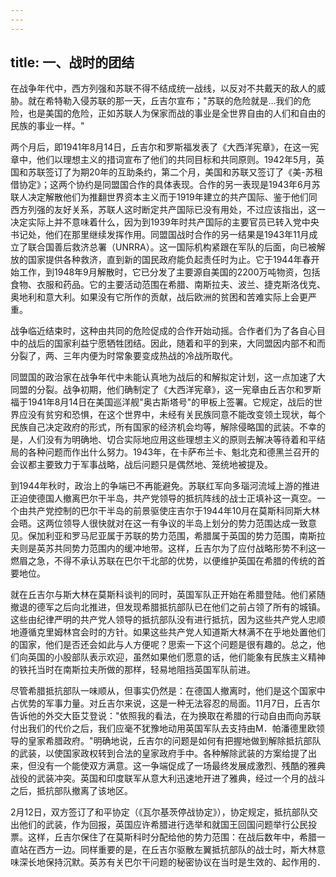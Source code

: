 ```yaml
---
---
---
```

title: 一、战时的团结
---



在战争年代中，西方列强和苏联不得不结成统一战线，以反对不共戴天的敌人的威胁。就在希特勒入侵苏联的那一天，丘吉尔宣布；"苏联的危险就是…我们的危险，也是美国的危险，正如苏联人为保家而战的事业是全世界自由的人们和自由的民族的事业一样。"

两个月后，即1941年8月14日，丘吉尔和罗斯福发表了《大西洋宪章》，在这一宪章中，他们以理想主义的措词宣布了他们的共同目标和共同原则。1942年5月，英国和苏联签订了为期20年的互助条约，第二个月，美国和苏联又签订了《美-苏租借协定》；这两个协约是同盟国合作的具体表现。合作的另一表现是1943年6月苏联人决定解散他们为推翻世界资本主义而于1919年建立的共产国际、鉴于他们同西方列强的友好关系，苏联人这时断定共产国际已没有用处，不过应该指出，这一决定实际上并不意味着什么，因为到1939年时共产国际的主要官员已转入党中央书记处，他们在那里继续发挥作用。同盟国战时合作的另一结果是1943年11月成立了联合国善后救济总署（UNRRA）。这一国际机构紧跟在军队的后面，向已被解放的国家提供各种救济，直到新的国民政府能负起责任时为止。它于1944年春开始工作，到1948年9月解散时，它已分发了主要源自美国的2200万吨物资，包括食物、衣服和药品。它的主要活动范围在希腊、南斯拉夫、波兰、捷克斯洛伐克、奥地利和意大利。如果没有它所作的贡献，战后欧洲的贫困和苦难实际上会更严重。

战争临近结束时，这种由共同的危险促成的合作开始动摇。合作者们为了各自心目中的战后的国家利益宁愿牺牲团结。因此，随着和平的到来，大同盟因内部不和而分裂了，两、三年内便为时常象要变成热战的冷战所取代。

同盟国的政治家在战争年代中未能认真地为战后的和解拟定计划，这一点加速了大同盟的分裂。战争初期，他们确制定了《大西洋宪章》，这一宪章由丘吉尔和罗斯福于1941年8月14日在美国巡洋舰"奥古斯塔号"的甲板上签署。它规定，战后的世界应没有贫穷和恐惧，在这个世界中，未经有关民族同意不能改变领土现状，每个民族自己决定政府的形式，所有国家的经济机会均等，解除侵略国的武装。不幸的是，人们没有为明确地、切合实际地应用这些理想主义的原则去解决等待着和平结局的各种问题而作出什么努力。1943年，在卡萨布兰卡、魁北克和德黑兰召开的会议都主要致力于军事战略，战后问题只是偶然地、笼统地被提及。

到1944年秋时，政治上的争端已不再能避免。苏联红军向多瑙河流域上游的推进正迫使德国人撤离巴尔干半岛，共产党领导的抵抗阵线的战士正填补这一真空。一个由共产党控制的巴尔干半岛的前景驱使庄吉尔于1944年10月在莫斯科同斯大林会晤。这两位领导人很快就对在这一有争议的半岛上划分的势力范围达成一致意见。保加利亚和罗马尼亚属于苏联的势力范围，希腊属于英国的势力范围，南斯拉夫则是英苏共同势力范围内的缓冲地带。这样，丘吉尔为了应付战略形势不利这一燃眉之急，不得不承认苏联在巴尔干北部的优势，以便维护英国在希腊的传统的首要地位。

就在丘吉尔与斯大林在莫斯科谈判的同时，英国军队正开始在希腊登陆。他们紧随撤退的德军之后向北推进，但发现希腊抵抗部队已在他们之前占领了所有的城镇。这些由纪律严明的共产党人领导的抵抗部队没有进行抵抗，因为这些共产党人忠顺地遵循克里姆林宫会时的方针。如果这些共产党人知道斯大林满不在乎地处置他们的国家，他们是否还会如此与人方便呢？思索一下这个问题是很有趣的。总之，他们向英国的小股部队表示欢迎，虽然如果他们愿意的话，他们能象有民族主义精神的铁托当时在南斯拉夫所做的那样，轻易地阻挡英国军队前进。

尽管希腊抵抗部队一味顺从，但事实仍然是：在德国人撤离时，他们是这个国家中占优势的军事力量。对丘吉尔来说，这是一种无法容忍的局面。11月7日，丘吉尔告诉他的外交大臣艾登说："依照我的看法，在为换取在希腊的行动自由而向苏联付出我们的代价之后，我们应毫不犹豫地动用英国军队去支持由M．帕潘德里欧领导的皇家希腊政府。"明确地说，丘吉尔的问题是如何有把握地做到解除抵抗部队的武装，以使国家政权转到合法的皇家政府手中。各种解除武装的方案给提了出来，但没有一个能使双方满意。这一争端促成了一场最终发展成激烈、残酷的雅典战役的武装冲突。英国和印度联军从意大利迅速地开进了雅典，经过一个月的战斗之后，抵抗部队撤离了该地区。

2月12日，双方签订了和平协定（《瓦尔基茨停战协定》），协定规定，抵抗部队交出他们的武装，作为回报，英国应许希腊进行选举和就国王回国问题举行公民投票。这样，丘吉尔保住了在莫斯科时分配给他的势力范围：在战后数年中，希腊一直站在西方一边。同样重要的是，在丘吉尔驱散左翼抵抗部队的战士时，斯大林意味深长地保持沉默。英苏有关巴尔干问题的秘密协议在当时是生效的、起作用的．